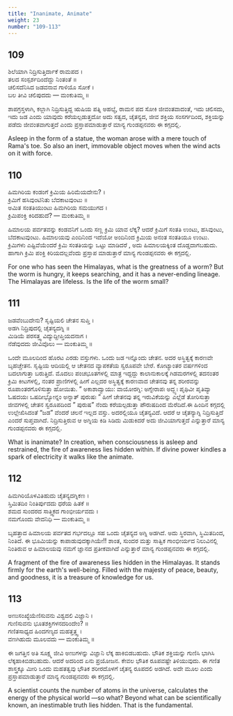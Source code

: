 ```yaml
---
title: "Inanimate, Animate"
weight: 23
number: "109-113"
---
```


## 109

ಶಿಲೆಯಾಗಿ ನಿದ್ರಿಸುತ್ತಿರ್ದಾಕೆ ರಾಮಪದ ।  
ತಲದ ಸಂಸ್ಪರ್ಶದಿಂದೆದ್ದು ನಿಂತಂತೆ ॥  
ಚಲಿಸದೆನಿಸಿದ ಜಡವನಾವ ಗಾಳಿಯೊ ಸೋಕೆ ।  
ಬಲ ತೀವಿ ಚಲಿಪುದದು — ಮಂಕುತಿಮ್ಮ ॥

ಶಾಪಗ್ರಸ್ತಳಾಗಿ, ಕಲ್ಲಾಗಿ ನಿದ್ರಿಸುತ್ತಿದ್ದ ಋಷಿಯ ಪತ್ನಿ ಅಹಲ್ಯೆ, ರಾಮನ ಪದ ಸೋಕಿ ಜೀವಂತವಾದಂತೆ, ಇದು ಚಲಿಸದು, ಇದು ಜಡ ಎಂದು ಯಾವುದು ಕರೆಯಲ್ಪಡುತ್ತದೋ ಅದು ಸತ್ವದ, ಚೈತನ್ಯದ, ಜೀವ ಶಕ್ತಿಯ ಸಂಸರ್ಗದಿಂದ, ಶಕ್ತಿಯನ್ನು ಪಡೆದು ಜೀವಂತವಾಗುತ್ತದೆ ಎಂದು ಪ್ರಸ್ತಾಪಮಾಡುತ್ತಾರೆ ಮಾನ್ಯ ಗುಂಡಪ್ಪನವರು ಈ ಕಗ್ಗದಲ್ಲಿ.

Asleep in the form of a statue, the woman arose with a mere touch of Rama's toe. So also an inert, immovable object moves when the wind acts on it with force.

## 110

ಹಿಮಗಿರಿಯ ಕಂಡಂಗೆ ಕ್ರಿಮಿಯ ಹಿರಿಮೆಯದೇನು? ।  
ಕ್ರಿಮಿಗೆ ಹಸಿವುಂಟಿನಿತು ಬೆದಕಾಟವುಂಟು ॥  
ಅಮಿತ ಸಂತತಿಯುಂಟು ಹಿಮಗಿರಿಯ ಸಮಯುಗದ ।  
ಕ್ರಿಮಿಪಂಕ್ತಿ ಕಿರಿದಹುದೆ? — ಮಂಕುತಿಮ್ಮ ॥

ಹಿಮಾಲಯ ಪರ್ವತವನ್ನು ಕಂಡವನಿಗೆ ಒಂದು ಸಣ್ಣ ಕ್ರಿಮಿ ಯಾವ ಲೆಕ್ಕ? ಆದರೆ ಕ್ರಿಮಿಗೆ ಸಂತತಿ ಉಂಟು, ಹಸಿವುಂಟು, ಬೆದಕಾಟವುಂಟು. ಹಿಮಾಲಯವು ಎಂದಿನಿಂದ ಇದೆಯೋ ಅಂದಿನಿಂದ ಕ್ರಿಮಿಯ ಅನಂತ ಸಂತತಿಯೂ ಉಂಟು. ಕ್ರಿಮಿಗಳು ಎಷ್ಟಿವೆಯೆಂದರೆ ಕ್ರಿಮಿ ಸಂತತಿಯನ್ನು ಒಟ್ಟು ಮಾಡಿದರೆ , ಅದು ಹಿಮಾಲಯಕ್ಕಿಂತ ದೊಡ್ಡದಾಗಬಹುದು. ಹಾಗಾಗಿ ಕ್ರಿಮಿ ಪಂಕ್ತಿ ಕಿರಿಯದಲ್ಲವೆಂದು ಪ್ರಸ್ತಾಪ ಮಾಡುತ್ತಾರೆ ಮಾನ್ಯ ಗುಂಡಪ್ಪನವರು ಈ ಕಗ್ಗದಲ್ಲಿ.

For one who has seen the Himalayas, what is the greatness of a worm? But the worm is hungry, it keeps searching, and it has a never-ending lineage. The Himalayas are lifeless. Is the life of the worm small?

## 111

ಜಡವೆಂಬುದೇನು? ಸೃಷ್ಟಿಯಲಿ ಚೇತನ ಸುಪ್ತಿ ।  
ಅಡಗಿ ನಿದ್ರಿಪುದಲ್ಲಿ ಚೈತನ್ಯದಗ್ನಿ ॥  
ಮಿಡಿಯೆ ಪರಸತ್ತ್ವ ವಿದ್ಯುದ್ದೀಪ್ತಿಯದನಾಗ ।  
ನೆಡೆವುದದು ಜೀವಿವೊಲು — ಮಂಕುತಿಮ್ಮ ॥

ಒಂದೇ ಮೂಲದಿಂದ ಹೊರಟ ಎರಡು ವಸ್ತುಗಳು. ಒಂದು ಜಡ ಇನ್ನೊಂದು ಚೇತನ. ಅದರ ಅಸ್ಥಿತ್ವಕ್ಕೆ ಕಾರಣವೇ ಬೃಹಚ್ಚೇತನ. ಸೃಷ್ಟಿಯ ಆದಿಯಲ್ಲಿ ಆ ಚೇತನದ ವ್ಯಾಪಕತೆಯ ಸ್ವರೂಪವೇ ಬೇರೆ. ಕೋಟ್ಯಾಂತರ ವರ್ಷಗಳಿಂದ ಬದಲಾಗುತ್ತಾ ಬರುತ್ತಿದೆ. ಮೊದಲು ಪಂಚಭೂತಗಳಲ್ಲಿ ಮಾತ್ರ ಇದ್ದದ್ದು ಕಾಲಾನುಕಾಲಕ್ಕೆ ಗಿಡಮರಗಳಲ್ಲಿ ತದನಂತರ ಕ್ರಿಮಿ ಕೀಟಗಳಲ್ಲಿ, ನಂತರ ಪ್ರಾಣಿಗಳಲ್ಲಿ ಹೀಗೆ ಎಲ್ಲದರ ಅಸ್ಥಿತ್ವಕ್ಕೆ ಕಾರಣವಾದ ಚೇತನವು ತನ್ನ ಶರೀರವನ್ನು ರೂಪಾಂತರಗೊಳಿಸುತ್ತಾ ಹೋಯಿತು. ” ಅಕಾಶಾದ್ವಾಯು: ವಾಯೋರಗ್ನಿ: ಅಗ್ನೇರಾಪಃ ಅದ್ಭ್ಯಃ ಪೃಥಿವೀ ಪೃತಿವ್ಯಾ ಓಷದಯಃ ಒಷದೀಭ್ಯೋನ್ನಂ ಅನ್ನಾತ್ ಪುರುಷಃ ” ಹೀಗೆ ಚೇತನವು ತನ್ನ ಇರುವಿಕೆಯನ್ನು ಎಲ್ಲೆಡೆ ತೋರಿಸುತ್ತಾ ಜೀವಗಳಲ್ಲಿ ಚೇತನ ಸ್ವರೂಪದಿಂದ ” ಪುರುಷ” ನೆಂದು ಕರೆಯಲ್ಪಡುತ್ತಾ ಪೌರುಷದಿಂದ ಮೆರೆದಿದೆ.ಈ ಹಿಂದಿನ ಕಗ್ಗದಲ್ಲಿ ಉಲ್ಲೇಖಿಸಿದಂತೆ “ಜಡ” ವೆಂದರೆ ಚಲನೆ ಇಲ್ಲದ ವಸ್ತು. ಅದರಲ್ಲಿಯೂ ಚೈತನ್ಯವಿದೆ. ಆದರೆ ಆ ಚೈತನ್ಯಾಗ್ನಿ ನಿದ್ರಿಸುತ್ತಿದೆ ಎಂದರೆ ಸುಪ್ತವಾಗಿದೆ. ನಿದ್ರಿಸುತ್ತಿರುವ ಆ ಅಗ್ನಿಯ ಕಿಡಿ ಸಿಡಿದು ಮಿಡುಕಿದರೆ ಅದು ಜೀವಿಯಾಗುತ್ತದೆ ಎನ್ನುತ್ತಾರೆ ಮಾನ್ಯ ಗುಂಡಪ್ಪನವರು ಈ ಕಗ್ಗದಲ್ಲಿ.

What is inanimate? In creation, when consciousness is asleep and restrained, the fire of awareness lies hidden within. If divine power kindles a spark of electricity it walks like the animate.

## 112

ಹಿಮಗಿರಿಯೊಳವಿತಿಹುದು ಚೈತನ್ಯದಗ್ನಿಕಣ ।  
ಸ್ತಿಮಿತದಿಂ ನಿಂತಿರ್ಪುದದು ಧರೆಯ ಹಿತಕೆ ॥  
ಶಮದ ಸುಂದರದ ಸಾತ್ತ್ವಿಕದ ಗಾಂಭೀರ್ಯವದು ।  
ನಮಗೊಂದು ವೇದನಿಧಿ — ಮಂಕುತಿಮ್ಮ ॥

ಬೃಹತ್ತಾದ ಹಿಮಾಲಯ ಪರ್ವತದ ಗರ್ಭದಲ್ಲೂ ಸಹ ಒಂದು ಚೈತನ್ಯದ ಅಗ್ನಿ ಅಡಗಿದೆ. ಅದು ಸ್ಥಿರವಾಗಿ, ಸ್ಥಿಮಿತದಿಂದ, ನಿಂತಿದೆ. ಈ ಭೂಮಿಯನ್ನು ಕಾಪಾಡುವುದಕ್ಕಾಗಿಯೇ!! ಶಾಂತ, ಸುಂದರ ಮತ್ತು ಸಾತ್ವಿಕ ಗಾಂಭೀರ್ಯದ ನಿಲುವಿನಲ್ಲಿ ನಿಂತಿರುವ ಆ ಹಿಮಾಲಯವು ನಮಗೆ ಜ್ಞಾನದ ಪ್ರತೀಕವಾಗಿದೆ ಎನ್ನುತ್ತಾರೆ ಮಾನ್ಯ ಗುಂಡಪ್ಪನವರು ಈ ಕಗ್ಗದಲ್ಲಿ.

A fragment of the fire of awareness lies hidden in the Himalayas. It stands firmly for the earth's well-being. Filled with the majesty of peace, beauty, and goodness, it is a treasure of knowledge for us.

## 113

ಅಣುಸಂಖ್ಯೆಯೆಣಿಸುವನು ವಿಶ್ವದಲಿ ವಿಜ್ಞಾನಿ ।  
ಗುಣಿಸುವನು ಭೂತಶಕ್ತಿಗಳನದರಿಂದೇಂ? ॥  
ಗಣಿತಸಾಧ್ಯದ ಹಿಂದಗಣ್ಯದ ಮಹತ್ತತ್ತ್ವ ।  
ವಣಗಿಹುದು ಮೂಲವದು — ಮಂಕುತಿಮ್ಮ ॥

ಈ ಜಗತ್ತಿನ ಅತಿ ಸೂಕ್ಷ್ಮ ಜೀವಿ ಅಣುಗಳನ್ನು ವಿಜ್ಞಾನಿ ಲೆಕ್ಕ ಹಾಕಿಬಿಡಬಹುದು. ಭೌತಿಕ ಶಕ್ತಿಯನ್ನು ಗುಣಿಸಿ ಭಾಗಿಸಿ ಲೆಕ್ಕಹಾಕಿಬಿಡಬಹುದು. ಆದರೆ ಅದರಿಂದ ಏನು ಪ್ರಯೋಜನ. ಕೇವಲ ಭೌತಿಕ ರೂಪವಷ್ಟೇ ತಿಳಿಯುವುದು. ಈ ಗಣಿತ ಶಾಸ್ತ್ರಕ್ಕೂ ಮೀರಿ ಒಂದು ಮಹತತ್ವವು ಭೌತಿಕ ಶರೀರದೊಳಗೆ ಚೈತನ್ಯ ರೂಪದಲಿ ಅಡಗಿದೆ. ಅದೇ ಮೂಲ ಎಂದು ಪ್ರಸ್ತಾಪಮಾಡುತ್ತಾರೆ ಮಾನ್ಯ ಗುಂಡಪ್ಪನವರು ಈ ಕಗ್ಗದಲ್ಲಿ.

A scientist counts the number of atoms in the universe, calculates the energy of the physical world —so what? Beyond what can be scientifically known, an inestimable truth lies hidden. That is the fundamental.

